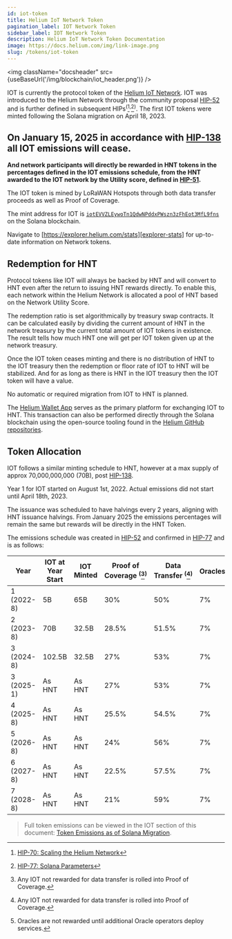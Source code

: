 ```yaml
---
id: iot-token
title: Helium IoT Network Token
pagination_label: IOT Network Token
sidebar_label: IOT Network Token
description: Helium IoT Network Token Documentation
image: https://docs.helium.com/img/link-image.png
slug: /tokens/iot-token
---
```



<img className="docsheader" src={useBaseUrl('/img/blockchain/iot_header.png')} />

IOT is currently the protocol token of the [Helium IoT Network][iot-network]. IOT was introduced to
the Helium Network through the community proposal [HIP-52][hip-52] and is further defined in
subsequent HIPs<sup>(</sup>[^1]<sup>,</sup>[^2]<sup>)</sup>. The first IOT tokens were minted
following the Solana migration on April 18, 2023.

## On January 15, 2025 in accordance with [HIP-138][hip-138] all IOT emissions will cease.

**And network participants will directly be rewarded in HNT tokens in the percentages defined in the
IOT emissions schedule, from the HNT awarded to the IOT network by the Utility score, defined in
[HIP-51][hip-51].**

[^1]: [HIP-70: Scaling the Helium Network][hip-70]
[^2]: [HIP-77: Solana Parameters][hip-77]

The IOT token is mined by LoRaWAN Hotspots through both data transfer proceeds as well as Proof of
Coverage.

The mint address for IOT is [`iotEVVZLEywoTn1QdwNPddxPWszn3zFhEot3MfL9fns`][iot-mint-address] on the
Solana blockchain.

Navigate to [https://explorer.helium.com/stats][explorer-stats] for up-to-date information on
Network tokens.

## Redemption for HNT

Protocol tokens like IOT will always be backed by HNT and will convert to HNT even after the return
to issuing HNT rewards directly. To enable this, each network within the Helium Network is allocated
a pool of HNT based on the Network Utility Score.

The redemption ratio is set algorithmically by treasury swap contracts. It can be calculated easily
by dividing the current amount of HNT in the network treasury by the current total amount of IOT
tokens in existence. The result tells how much HNT one will get per IOT token given up at the
network treasury.

Once the IOT token ceases minting and there is no distribution of HNT to the IOT treasury then the
redemption or floor rate of IOT to HNT will be stabilized. And for as long as there is HNT in the
IOT treasury then the IOT token will have a value.

No automatic or required migration from IOT to HNT is planned.

The [Helium Wallet App][wallet-app] serves as the primary platform for exchanging IOT to HNT. This
transaction can also be performed directly through the Solana blockchain using the open-source
tooling found in the [Helium GitHub repositories][github].

## Token Allocation

IOT follows a similar minting schedule to HNT, however at a max supply of approx 70,000,000,000
(70B), post [HIP-138][hip-138].

Year 1 for IOT started on August 1st, 2022. Actual emissions did not start until April 18th, 2023.

The issuance was scheduled to have halvings every 2 years, aligning with HNT issuance halvings. From
January 2025 the emissions percentages will remain the same but rewards will be directly in the HNT
Token.

The emissions schedule was created in [HIP-52][hip-52-emisions] and confirmed in
[HIP-77][hip-77-emisions] and is as follows:

| Year       | IOT at Year Start | IOT Minted | Proof of Coverage <sup>(</sup>[^3]<sup>)</sup> | Data Transfer <sup>(</sup>[^3]<sup>)</sup> | Oracles <sup>(</sup>[^4]<sup>)</sup> | Operations Fund | veHNT Stakes |
| ---------- | ----------------- | ---------- | ---------------------------------------------- | ------------------------------------------ | ------------------------------------ | --------------- | ------------ |
| 1 (2022-8) | 5B                | 65B        | 30%                                            | 50%                                        | 7%                                   | 7%              | 6%           |
| 2 (2023-8) | 70B               | 32.5B      | 28.5%                                          | 51.5%                                      | 7%                                   | 7%              | 6%           |
| 3 (2024-8) | 102.5B            | 32.5B      | 27%                                            | 53%                                        | 7%                                   | 7%              | 6%           |
| 3 (2025-1) | As HNT            | As HNT     | 27%                                            | 53%                                        | 7%                                   | 7%              | 6%           |
| 4 (2025-8) | As HNT            | As HNT     | 25.5%                                          | 54.5%                                      | 7%                                   | 7%              | 6%           |
| 5 (2026-8) | As HNT            | As HNT     | 24%                                            | 56%                                        | 7%                                   | 7%              | 6%           |
| 6 (2027-8) | As HNT            | As HNT     | 22.5%                                          | 57.5%                                      | 7%                                   | 7%              | 6%           |
| 7 (2028-8) | As HNT            | As HNT     | 21%                                            | 59%                                        | 7%                                   | 7%              | 6%           |

> Full token emissions can be viewed in the IOT section of this document: [Token Emissions as of
> Solana Migration][migration-emissions].

[^3]: Any IOT not rewarded for data transfer is rolled into Proof of Coverage.
[^4]: Oracles are not rewarded until additional Oracle operators deploy services.

[github]: https://github.com/helium
[hip-52-emisions]: https://github.com/helium/HIP/blob/main/0052-iot-dao.md#emissions-curve
[hip-52]: https://github.com/helium/HIP/blob/main/0052-iot-dao.md
[hip-70]: https://github.com/helium/HIP/blob/main/0070-scaling-helium.md
[hip-77-emisions]:
  https://github.com/helium/HIP/blob/main/0077-solana-parameters.md#emission-schedules
[hip-77]: https://github.com/helium/HIP/blob/main/0077-solana-parameters.md
[iot-mint-address]: https://explorer.solana.com/address/iotEVVZLEywoTn1QdwNPddxPWszn3zFhEot3MfL9fns
[iot-network]: /iot/lorawan-on-helium
[migration-emissions]:
  https://github.com/helium/HIP/blob/main/files/0077/token-emissions-as-of-solana-migration.pdf
[wallet-app]: /wallets/helium-wallet-app
[explorer-stats]: https://explorer.helium.com/stats
[hip-138]: https://github.com/helium/HIP/blob/main/0138-return-to-hnt.md
[hip-51]: https://github.com/helium/HIP/blob/main/0051-helium-dao.md
